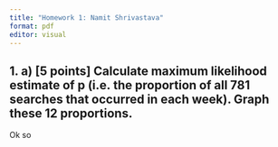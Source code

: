 ```yaml
---
title: "Homework 1: Namit Shrivastava"
format: pdf
editor: visual
---
```

## 1. a) [5 points] Calculate maximum likelihood estimate of p (i.e. the proportion of all 781 searches that occurred in each week). Graph these 12 proportions.

Ok so 